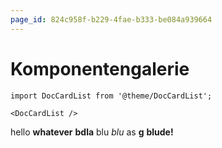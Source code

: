 ```yaml
---
page_id: 824c958f-b229-4fae-b333-be084a939664
---
```


# Komponentengalerie

```mdx-code-block
import DocCardList from '@theme/DocCardList';

<DocCardList />
```

hello **whatever** __bdla__ blu *blu* as __g__ **blude!**&#x20;